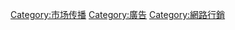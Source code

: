 {{Catnav|頁面分類|人类社会|社会科学|传播学|市场传播}}
{{Catnav|頁面分類|人类社会|媒体|大眾媒體|廣告}}
{{Commonscat|Advertising}}

[[Category:市场传播|Category:市场传播]]
[[Category:廣告|Category:廣告]]
[[Category:網路行銷|Category:網路行銷]]